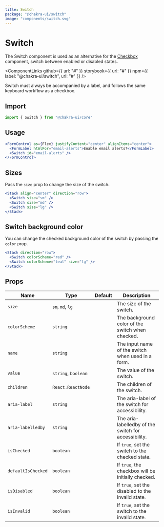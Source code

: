 ```yaml
---
title: Switch
package: "@chakra-ui/switch"
image: "components/switch.svg"
---
```



# Switch

The Switch component is used as an alternative for the [Checkbox](/checkbox)
component, switch between enabled or disabled states.

<ComponentLinks
  github={{ url: "#" }}
  storybook={{ url: "#" }}
  npm={{ label: "@chakra-ui/switch", url: "#" }}
/>

<carbon-ad></carbon-ad>

Switch must always be accompanied by a label, and follows the same keyboard
workflow as a checkbox.

## Import

```js
import { Switch } from "@chakra-ui/core"
```

## Usage

```jsx
<FormControl as={Flex} justifyContent="center" alignItems="center">
  <FormLabel htmlFor="email-alerts">Enable email alerts?</FormLabel>
  <Switch id="email-alerts" />
</FormControl>
```

## Sizes

Pass the `size` prop to change the size of the switch.

```jsx
<Stack align="center" direction="row">
  <Switch size="sm" />
  <Switch size="md" />
  <Switch size="lg" />
</Stack>
```

## Switch background color

You can change the checked background color of the switch by passing the `color`
prop.

```jsx
<Stack direction="row">
  <Switch colorScheme="red" />
  <Switch colorScheme="teal" size="lg" />
</Stack>
```

## Props

| Name               | Type                | Default | Description                                          |
| ------------------ | ------------------- | ------- | ---------------------------------------------------- |
| `size`             | `sm`, `md`, `lg`    |         | The size of the switch.                              |
| `colorScheme`      | `string`            |         | The background color of the switch when checked.     |
| `name`             | `string`            |         | The input name of the switch when used in a form.    |
| `value`            | `string`, `boolean` |         | The value of the switch.                             |
| `children`         | `React.ReactNode`   |         | The children of the switch.                          |
| `aria-label`       | `string`            |         | The aria-label of the switch for accessibility.      |
| `aria-labelledby`  | `string`            |         | The aria-labelledby of the switch for accessibility. |
| `isChecked`        | `boolean`           |         | If `true`, set the switch to the checked state.      |
| `defaultIsChecked` | `boolean`           |         | If `true`, the checkbox will be initially checked.   |
| `isDisabled`       | `boolean`           |         | If `true`, set the disabled to the invalid state.    |
| `isInvalid`        | `boolean`           |         | If `true`, set the switch to the invalid state.      |
